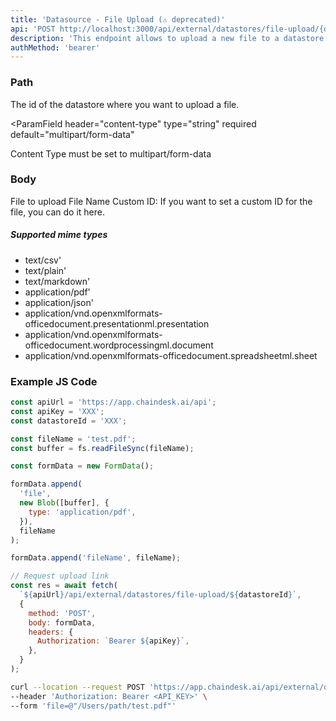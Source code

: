 ```yaml
---
title: 'Datasource - File Upload (⚠️ deprecated)'
api: 'POST http://localhost:3000/api/external/datastores/file-upload/{datastoreId}'
description: 'This endpoint allows to upload a new file to a datastore.'
authMethod: 'bearer'
---
```


### Path

<ParamField path="datastoreId" type="string" required>
  The id of the datastore where you want to upload a file.
</ParamField>

<ParamField
  header="content-type"
  type="string"
  required
  default="multipart/form-data"
>
  Content Type must be set to multipart/form-data
</ParamField>

### Body

<ParamField body="file" type="file" required>
  File to upload
</ParamField>

<ParamField body="fileName" type="string">
  File Name
</ParamField>

<ParamField body="custom_id" type="string">
  Custom ID: If you want to set a custom ID for the file, you can do it here.
</ParamField>

##### Supported mime types

- text/csv'
- text/plain'
- text/markdown'
- application/pdf'
- application/json'
- application/vnd.openxmlformats-officedocument.presentationml.presentation
- application/vnd.openxmlformats-officedocument.wordprocessingml.document
- application/vnd.openxmlformats-officedocument.spreadsheetml.sheet

### Example JS Code

```js
const apiUrl = 'https://app.chaindesk.ai/api';
const apiKey = 'XXX';
const datastoreId = 'XXX';

const fileName = 'test.pdf';
const buffer = fs.readFileSync(fileName);

const formData = new FormData();

formData.append(
  'file',
  new Blob([buffer], {
    type: 'application/pdf',
  }),
  fileName
);

formData.append('fileName', fileName);

// Request upload link
const res = await fetch(
  `${apiUrl}/api/external/datastores/file-upload/${datastoreId}`,
  {
    method: 'POST',
    body: formData,
    headers: {
      Authorization: `Bearer ${apiKey}`,
    },
  }
);
```

<RequestExample>

```bash Example Request
curl --location --request POST 'https://app.chaindesk.ai/api/external/datastores/file-upload/<datastoreId>' \
--header 'Authorization: Bearer <API_KEY>' \
--form 'file=@"/Users/path/test.pdf"'
```

</RequestExample>
